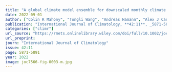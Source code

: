 ```yaml
---
title: "A global climate model ensemble for downscaled monthly climate normals over North America"
date: 2022-09-01
author: ["Colin R Mahony", "Tongli Wang", "Andreas Hamann", "Alex J Cannon"]
publication: "International Journal of Climatology, **42:11**, _5871-5891_ (2022)."
categories: ["climr"]
url_source: "https://rmets.onlinelibrary.wiley.com/doi/full/10.1002/joc.7566"
url_preprint: 
journ: "International Journal of Climatology"
issue: 42:11
page: 5871-5891
year: 2022
image: joc7566-fig-0003-m.jpg
---
```


